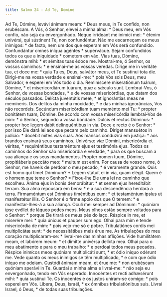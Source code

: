 ```yaml
---
title: Salmo 24 - Ad Te, Domine
---
```


<div class="grid grid-cols-2 gap-5">
  <span class="col-6 dropcaps text-justify">
    Ad Te, Dómine, levávi ánimam meam: * Deus meus, in Te confído, non
    erubéscam.
  </span>
  <span class="col-6 dropcaps text-justify">
    A Vós, ó Senhor, elevei a minha alma: * Deus meu, em Vós confio, não seja eu
    envergonhado.
  </span>
  <span class="col-6 text-justify">
    Neque irrídeant me inimíci mei: * étenim univérsi, qui sústinent Te, non
    confundéntur.
  </span>
  <span class="col-6 text-justify">
    Não me escarneçam os meus inimigos: * de facto, nem um dos que esperam em
    Vós será confundido.
  </span>
  <span class="col-6 text-justify">
    Confundántur omnes iníqua agéntes * supervácue.
  </span>
  <span class="col-6 text-justify">
    Sejam confundidos todos os que a iniquidade * cometem em vão.
  </span>
  <span class="col-6 text-justify">
    Vias tuas, Dómine, demónstra mihi: * et sémitas tuas édoce me.
  </span>
  <span class="col-6 text-justify">
    Mostrai-me, ó Senhor, os vossos caminhos: * e ensinai-me as vossas veredas.
  </span>
  <span class="col-6 text-justify">
    Dírige me in veritáte tua, et doce me: * quia Tu es, Deus, salvátor meus, et
    Te sustínui tota die.
  </span>
  <span class="col-6 text-justify">
    Dirigi-me na vossa verdade e ensinai-me: * pois Vós sois Deus, meu Salvador,
    e esperei em Vós todo o dia.
  </span>
  <span class="col-6 text-justify">
    Reminíscere miseratiónum tuárum, Dómine, * et misericordiárum tuárum, quæ a
    sǽculo sunt.
  </span>
  <span class="col-6 text-justify">
    Lembrai-Vos, ó Senhor, de vossas bondades, * e de vossas misericórdias, que
    datam dos séculos passados.
  </span>
  <span class="col-6 text-justify">
    Delícta juventútis meæ, * et ignorántias meas ne memíneris.
  </span>
  <span class="col-6 text-justify">
    Dos delitos da minha mocidade, * e das minhas ignorâncias, Vos não
    recordeis.
  </span>
  <span class="col-6 text-justify">
    Secúndum misericórdiam tuam meménto mei Tu: * propter bonitátem tuam,
    Dómine.
  </span>
  <span class="col-6 text-justify">
    De acordo com vossa misericórdia lembrai-Vos de mim: * ó Senhor, segundo a
    vossa bondade.
  </span>
  <span class="col-6 text-justify">
    Dulcis et rectus Dóminus: * propter hoc legem dabit delinquéntibus in via.
  </span>
  <span class="col-6 text-justify">
    Doce e recto é o Senhor: * por isso Ele dará lei aos que pecam pelo caminho.
  </span>
  <span class="col-6 text-justify">
    Díriget mansuétos in judício: * docébit mites vias suas.
  </span>
  <span class="col-6 text-justify">
    Aos mansos conduzirá em justiça: * aos brandos ensinará seus caminhos.
  </span>
  <span class="col-6 text-justify">
    Univérsæ viæ Dómini, misericórdia et véritas, * requiréntibus testaméntum
    ejus et testimónia ejus.
  </span>
  <span class="col-6 text-justify">
    Todos os caminhos do Senhor são misericórdia e verdade, * para os que buscam
    a sua aliança e os seus mandamentos.
  </span>
  <span class="col-6 text-justify">
    Propter nomen tuum, Dómine, propitiáberis peccáto meo: * multum est enim.
  </span>
  <span class="col-6 text-justify">
    Por causa de vosso nome, ó Senhor, me haveis de perdoar o meu pecado, * é
    veramente grande.
  </span>
  <span class="col-6 text-justify">
    Quis est homo qui timet Dóminum? * Legem státuit ei in via, quam elégit.
  </span>
  <span class="col-6 text-justify">
    Quem é o homem que teme o Senhor? * Fixou-lhe Ele uma lei no caminho que
    escolheu.
  </span>
  <span class="col-6 text-justify">
    Ánima ejus in bonis demorábitur: * et semen ejus hereditábit terram.
  </span>
  <span class="col-6 text-justify">
    Sua alma repousará em bens: * e a sua descendência herdará a terra.
  </span>
  <span class="col-6 text-justify">
    Firmaméntum est Dóminus timéntibus eum: * et testaméntum ipsíus ut
    manifestétur illis.
  </span>
  <span class="col-6 text-justify">
    O Senhor é o firme apoio dos que O temem: * e manifestar-lhes-á a sua
    aliança.
  </span>
  <span class="col-6 text-justify">
    Óculi mei semper ad Dóminum: * quóniam ipse evéllet de láqueo pedes meos.
  </span>
  <span class="col-6 text-justify">
    Meus olhos estão sempre voltados para o Senhor: * porque Ele tirará os meus
    pés do laço.
  </span>
  <span class="col-6 text-justify">
    Réspice in me, et miserére mei: * quia únicus et pauper sum ego.
  </span>
  <span class="col-6 text-justify">
    Olhai para mim e tende misericórdia de mim: * pois vejo-me só e pobre.
  </span>
  <span class="col-6 text-justify">
    Tribulatiónes cordis mei multiplicátæ sunt: * de necessitátibus meis érue
    me.
  </span>
  <span class="col-6 text-justify">
    As tribulações do meu coração multiplicaram-se: * livrai-me das minhas
    aflições.
  </span>
  <span class="col-6 text-justify">
    Vide humilitátem meam, et labórem meum: * et dimítte univérsa delícta mea.
  </span>
  <span class="col-6 text-justify">
    Olhai para o meu abatimento e para o meu trabalho: * e perdoai todos meus
    pecados.
  </span>
  <span class="col-6 text-justify">
    Réspice inimícos meos quóniam multiplicáti sunt, * et ódio iníquo odérunt
    me.
  </span>
  <span class="col-6 text-justify">
    Vede quanto os meus inimigos se têm multiplicado, * e com que ódio iníquo me
    odeiam.
  </span>
  <span class="col-6 text-justify">
    Custódi ánimam meam, et érue me: * non erubéscam quóniam sperávi in Te.
  </span>
  <span class="col-6 text-justify">
    Guardai a minha alma e livrai-me: * não seja eu envergonhado, tendo em Vós
    esperado.
  </span>
  <span class="col-6 text-justify">
    Innocéntes et recti adhæsérunt mihi: * quia sustínui Te.
  </span>
  <span class="col-6 text-justify">
    Os inocentes e os justos uniram-se comigo: * pois esperei em Vós.
  </span>
  <span class="col-6 text-justify">
    Líbera, Deus, Israël, * ex ómnibus tribulatiónibus suis.
  </span>
  <span class="col-6 text-justify">
    Livrai Israel, ó Deus, * de todas suas tribulações.
  </span>
</div>

